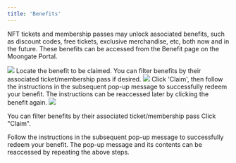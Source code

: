 ```yaml
---
title: 'Benefits'
---
```

NFT tickets and membership passes may unlock associated benefits, such as discount codes, free tickets, exclusive merchandise, etc, both now and in the future. These benefits can be accessed from the Benefit page on the Moongate Portal.

<Steps>
    <Step title="Navigate to the 'Benefit' tab">
        <img src="/user-guide/images/the-basics/benefits/benefit tab.avif"/>
    </Step>
    <Step title="Select benefit to be claimed">
        Locate the benefit to be claimed. You can filter benefits by their associated ticket/membership pass if desired.
        <img src="/user-guide/images/the-basics/benefits/all benefits.png"/>
    </Step>
    <Step title="Claim and redeem the benefit">
        Click 'Claim', then follow the instructions in the subsequent pop-up message to successfully redeem your benefit. The instructions 
        can be reaccessed later by clicking the benefit again.
        <img src="/user-guide/images/the-basics/benefits/pop-up.avif"/>
    </Step>    
</Steps>










You can filter benefits by their associated ticket/membership pass
Click "Claim".



Follow the instructions in the subsequent pop-up message to successfully redeem your benefit. The pop-up message and its contents can be reaccessed by repeating the above steps.